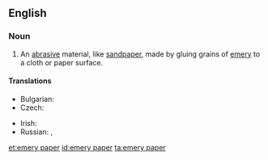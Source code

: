 ==English==
{{wikipedia}}

===Noun===
{{en-noun|-}}

# An [[abrasive]] material, like [[sandpaper]], made by gluing grains of [[emery]] to a cloth or paper surface.

====Translations====
{{trans-top|abrasive material}}
* Bulgarian: {{t|bg|шкурка|f|sc=Cyrl}}
* Czech: {{t+|cs|smirkový papír|m}}
{{trans-mid}}
* Irish: {{t|ga|páipéar éimir|m}}
* Russian: {{t+|ru|наждачная бума́га|f}}, {{t+|ru|шку́рка|f}}
{{trans-bottom}}

[[et:emery paper]]
[[id:emery paper]]
[[ta:emery paper]]